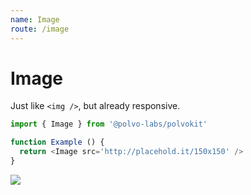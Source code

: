```yaml
---
name: Image
route: /image
---
```



# Image

Just like `<img />`, but already responsive.

```js
import { Image } from '@polvo-labs/polvokit'

function Example () {
  return <Image src='http://placehold.it/150x150' />
}
```

<Playground>
  <Image src='http://placehold.it/800x100' />
</Playground>
